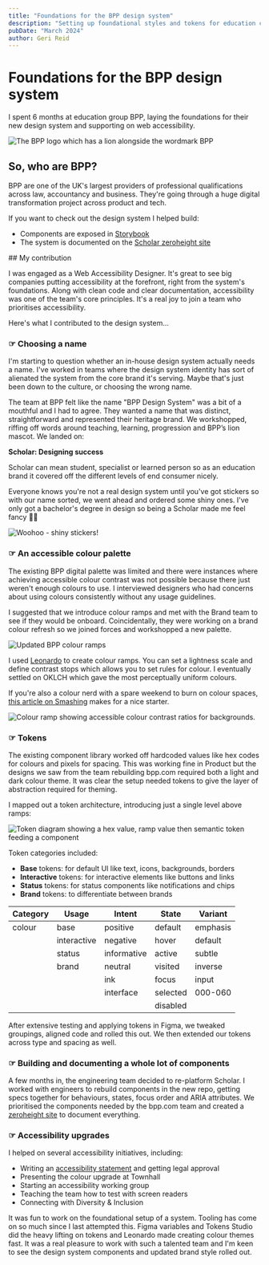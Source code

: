```yaml
---
title: "Foundations for the BPP design system"
description: "Setting up foundational styles and tokens for education company BPP."
pubDate: "March 2024"
author: Geri Reid
---
```


# Foundations for the BPP design system

I spent 6 months at education group BPP, laying the foundations for their new design system and supporting on web accessibility.

![The BPP logo which has a lion alongside the wordmark BPP](/images/bpp-logo.jpeg)

## So, who are BPP?

BPP are one of the UK's largest providers of professional qualifications across law, accountancy and business. They're going through a huge digital transformation project across product and tech.

If you want to check out the design system I helped build:

- Components are exposed in [Storybook](https://bpp-education-group.github.io/scholar/?path=/docs/scholar-introduction--docs)
- The system is documented on the [Scholar zeroheight site](https://zeroheight.com/17b2382d1/v/40531/p/529b6d-scholar)

<div class="space-m"></div> 
## My contribution

I was engaged as a Web Accessibility Designer. It's great to see big companies putting accessibility at the forefront, right from the system's foundations. Along with clean code and clear documentation, accessibility was one of the team's core principles. It's a real joy to join a team who prioritises accessibility.

Here's what I contributed to the design system...

<div class="space-m"></div>

### ☞ Choosing a name

I'm starting to question whether an in-house design system actually needs a name. I've worked in teams where the design system identity has sort of alienated the system from the core brand it's serving. Maybe that's just been down to the culture, or choosing the wrong name.

The team at BPP felt like the name "BPP Design System" was a bit of a mouthful and I had to agree. They wanted a name that was distinct, straightforward and represented their heritage brand. We workshopped, riffing off words around teaching, learning, progression and BPP’s lion mascot. We landed on:

**Scholar: Designing success**

Scholar can mean student, specialist or learned person so as an education brand it covered off the different levels of end consumer nicely.

Everyone knows you're not a real design system until you've got stickers so with our name sorted, we went ahead and ordered some shiny ones. I've only got a bachelor's degree in design so being a Scholar made me feel fancy 💅🏻

![Woohoo - shiny stickers!](/images/stickers.png)

### ☞ An accessible colour palette

The existing BPP digital palette was limited and there were instances where achieving accessible colour contrast was not possible because there just weren't enough colours to use. I interviewed designers who had concerns about using colours consistently without any usage guidelines.

I suggested that we introduce colour ramps and met with the Brand team to see if they would be onboard. Coincidentally, they were working on a brand colour refresh so we joined forces and workshopped a new palette.

![Updated BPP colour ramps](/images/bpp-palette.png)

I used [Leonardo](https://leonardocolor.io/) to create colour ramps. You can set a lightness scale and define contrast stops which allows you to set rules for colour. I eventually settled on OKLCH which gave the most perceptually uniform colours.

If you're also a colour nerd with a spare weekend to burn on colour spaces, [this article on Smashing](https://www.smashingmagazine.com/2023/08/oklch-color-spaces-gamuts-css/) makes for a nice starter.

![Colour ramp showing accessible colour contrast ratios for backgrounds.](/images/colour-usage.png)

### ☞ Tokens

The existing component library worked off hardcoded values like hex codes for colours and pixels for spacing. This was working fine in Product but the designs we saw from the team rebuilding bpp.com required both a light and dark colour theme. It was clear the setup needed tokens to give the layer of abstraction required for theming.

I mapped out a token architecture, introducing just a single level above ramps:

![Token diagram showing a hex value, ramp value then semantic token feeding a component](/images/tokens.png)

Token categories included:

- **Base** tokens: for default UI like text, icons, backgrounds, borders
- **Interactive** tokens: for interactive elements like buttons and links
- **Status** tokens: for status components like notifications and chips
- **Brand** tokens: to differentiate between brands

| Category | Usage       | Intent     | State    | Variant   |
|----------|-------------|------------|----------|-----------|
| colour   | base        | positive   | default  | emphasis  |
|          | interactive | negative   | hover    | default   |
|          | status      | informative| active   | subtle    |
|          | brand       | neutral    | visited  | inverse   |
|          |             | ink        | focus    | input     |
|          |             | interface  | selected | 000-060   |
|          |             |            | disabled |           |


After extensive testing and applying tokens in Figma, we tweaked groupings, aligned code and rolled this out. We then extended our tokens across type and spacing as well.

<div class="space-m"></div>

### ☞ Building and documenting a whole lot of components

A few months in, the engineering team decided to re-platform Scholar. I worked with engineers to rebuild components in the new repo, getting specs together for behaviours, states, focus order and ARIA attributes. We prioritised the components needed by the bpp.com team and created a [zeroheight site](https://zeroheight.com/17b2382d1/v/40531/p/529b6d-scholar) to document everything.

<div class="space-m"></div>

### ☞ Accessibility upgrades

I helped on several accessibility initiatives, including:

- Writing an [accessibility statement](https://www.bpp.com/about-bpp/website-accessibility-statement) and getting legal approval
- Presenting the colour upgrade at Townhall
- Starting an accessibility working group
- Teaching the team how to test with screen readers
- Connecting with Diversity & Inclusion


It was fun to work on the foundational setup of a system. Tooling has come on so much since I last attempted this. Figma variables and Tokens Studio did the heavy lifting on tokens and Leonardo made creating colour themes fast. It was a real pleasure to work with such a talented team and I'm keen to see the design system components and updated brand style rolled out.

